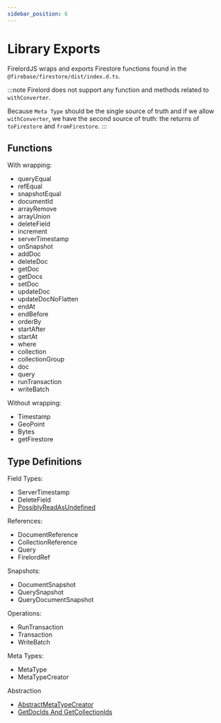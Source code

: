 ```yaml
---
sidebar_position: 6
---
```


# Library Exports

FirelordJS wraps and exports Firestore functions found in the `@firebase/firestore/dist/index.d.ts`.

:::note
Firelord does not support any function and methods related to `withConverter`.

Because `Meta Type` should be the single source of truth and if we allow `withConverter`, we have the second source of truth: the returns of `toFirestore` and `fromFirestore`.
:::

## Functions

With wrapping:

- queryEqual
- refEqual
- snapshotEqual
- documentId
- arrayRemove
- arrayUnion
- deleteField
- increment
- serverTimestamp
- onSnapshot
- addDoc
- deleteDoc
- getDoc
- getDocs
- setDoc
- updateDoc
- updateDocNoFlatten
- endAt
- endBefore
- orderBy
- startAfter
- startAt
- where
- collection
- collectionGroup
- doc
- query
- runTransaction
- writeBatch

Without wrapping:

- Timestamp
- GeoPoint
- Bytes
- getFirestore

## Type Definitions

Field Types:

- ServerTimestamp
- DeleteField
- [PossiblyReadAsUndefined](./guides/possibly_read_as_undefined)

References:

- DocumentReference
- CollectionReference
- Query
- FirelordRef

Snapshots:

- DocumentSnapshot
- QuerySnapshot
- QueryDocumentSnapshot

Operations:

- RunTransaction
- Transaction
- WriteBatch

Meta Types:

- MetaType
- MetaTypeCreator

Abstraction

- [AbstractMetaTypeCreator](./guides/AbstractMetaTypeCreator)
- [GetDocIds And GetCollectionIds](./guides/AbstractDocAndColIds)
